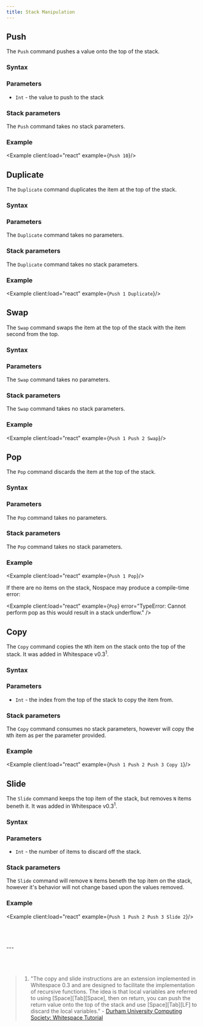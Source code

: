 ```yaml
---
title: Stack Manipulation
---
```


## Push

The `Push` command pushes a value onto the top of the stack.

### Syntax

<SyntaxTable command="Push" inter="ss" />

### Parameters

- `Int` - the value to push to the stack

### Stack parameters

The `Push` command takes no stack parameters.

### Example

<Example client:load="react" example={`Push 10`}/>

## Duplicate

The `Duplicate` command duplicates the item at the top of the stack.

### Syntax

<SyntaxTable command="Duplicate" />

### Parameters

The `Duplicate` command takes no parameters.

### Stack parameters

The `Duplicate` command takes no stack parameters.

### Example

<Example client:load="react" example={`Push 1
Duplicate`}/>

## Swap

The `Swap` command swaps the item at the top of the stack with the item second from the top.

### Syntax

<SyntaxTable command="Swap" />

### Parameters

The `Swap` command takes no parameters.

### Stack parameters

The `Swap` command takes no stack parameters.

### Example

<Example client:load="react" example={`Push 1
Push 2
Swap`}/>

## Pop

The `Pop` command discards the item at the top of the stack.

### Syntax

<SyntaxTable command="Pop" />

### Parameters

The `Pop` command takes no parameters.

### Stack parameters

The `Pop` command takes no stack parameters.

### Example

<Example client:load="react" example={`Push 1
Pop`}/>

If there are no items on the stack, Nospace may produce a compile-time error:

<Example client:load="react" example={`Pop`} error="TypeError: Cannot perform pop as this would result in a stack underflow." />

## Copy

The `Copy` command copies the `N`th item on the stack onto the top of the stack. It was added in Whitespace v0.3<sup><a href="#sup1" style="text-decoration: none">1</a></sup>.

### Syntax

<SyntaxTable command="Copy" inter="sts" />

### Parameters

- `Int` - the index from the top of the stack to copy the item from.

### Stack parameters

The `Copy` command consumes no stack parameters, however will copy the `N`th item as per the parameter provided.

### Example

<Example client:load="react" example={`Push 1
Push 2
Push 3
Copy 1`}/>


## Slide

The `Slide` command keeps the top item of the stack, but removes `N` items beneth it. It was added in Whitespace v0.3<sup><a href="#sup1" style="text-decoration: none">1</a></sup>.

### Syntax

<SyntaxTable command="Slide" inter="stn" />

### Parameters

- `Int` - the number of items to discard off the stack.

### Stack parameters

The `Slide` command will remove `N` items beneth the top item on the stack, however it's behavior will not change based upon the values removed.

### Example

<Example client:load="react" example={`Push 1
Push 2
Push 3
Slide 2`}/>

<div style="height: 50px"></div>
---
<div style="height: 50px"></div>

<a name="sup1"></a>
> 1. "The copy and slide instructions are an extension implemented in Whitespace 0.3 and are designed to facilitate the implementation of recursive functions. The idea is that local variables are referred to using [Space][Tab][Space], then on return, you can push the return value onto the top of the stack and use [Space][Tab][LF] to discard the local variables." - [Durham University Computing Society: Whitespace Tutorial](https://web.archive.org/web/20150618184706/http://compsoc.dur.ac.uk/whitespace/tutorial.php)
